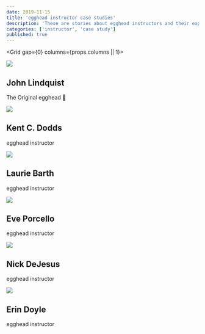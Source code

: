 ```yaml
---
date: 2019-11-15
title: 'egghead instructor case studies'
description: 'These are stories about egghead instructors and their exprience teaching on egghead.'
categories: ['instructor', 'case study']
published: true
---
```



<Grid gap={0} columns={props.columns || 1}>

<Card variant="link" href="/instructor/case-studies/john-lindquist">
<img src={John} />
<div>

## John Lindquist

The Original egghead 🥚

</div>
</Card>

<Card variant="link" href="/instructor/case-studies/kent-c-dodds">
<img src={Kent} />
<div>

## Kent C. Dodds

egghead instructor

</div>
</Card>

<Card variant="link" href="/instructor/case-studies/laurie-barth">
<img src={Laurie} />
<div>

## Laurie Barth

egghead instructor

</div>
</Card>

<Card variant="link" href="/instructor/case-studies/eve-porcello">
<img src={Eve} />
<div>

## Eve Porcello

egghead instructor

</div>
</Card>

<Card variant="link" href="/instructor/case-studies/nick-dejesus">
<img src={Nick} />
<div>

## Nick DeJesus

egghead instructor

</div>
</Card>

<Card variant="link" href="/instructor/case-studies/erin-doyle">
<img src={Erin} />
<div>

## Erin Doyle

egghead instructor

</div>
</Card>

</Grid>
